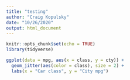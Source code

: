 ```yaml
---
title: "testing"
author: "Craig Kopulsky"
date: "10/26/2020"
output: html_document
---
```


```r
knitr::opts_chunk$set(echo = TRUE)
library(tidyverse)
```

```r
ggplot(data = mpg, aes(x = class, y = cty)) +
  geom_jitter(aes(color = class), size = 2) +
  labs(x = "Car class", y = "City mpg")
```

